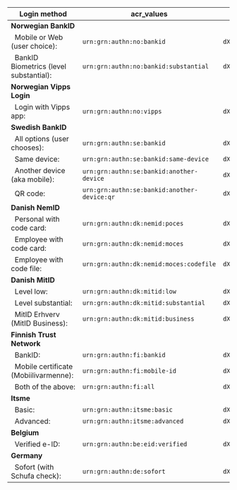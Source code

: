 | **Login method** | **acr_values** | **base64 encoded** |
| --- | --- | --- |
| **Norwegian BankID** |
| &nbsp;&nbsp;Mobile or Web (user choice):&nbsp;          | `urn:grn:authn:no:bankid` | `dXJuOmdybjphdXRobjpubzpiYW5raWQ=` |
| &nbsp;&nbsp;BankID Biometrics (level substantial):&nbsp;| `urn:grn:authn:no:bankid:substantial` | `dXJuOmdybjphdXRobjpubzpiYW5raWQ6c3Vic3RhbnRpYWw=` |
| **Norwegian Vipps Login** |
| &nbsp;&nbsp;Login with Vipps app:&nbsp;                 | `urn:grn:authn:no:vipps` | `dXJuOmdybjphdXRobjpubzp2aXBwcw==` |
| **Swedish BankID** |
| &nbsp;&nbsp;All options (user chooses):&nbsp;           | `urn:grn:authn:se:bankid` | `dXJuOmdybjphdXRobjpzZTpiYW5raWQ=` |
| &nbsp;&nbsp;Same device:                                | `urn:grn:authn:se:bankid:same-device` | `dXJuOmdybjphdXRobjpzZTpiYW5raWQ6c2FtZS1kZXZpY2U=` |
| &nbsp;&nbsp;Another device (aka mobile):&nbsp;          | `urn:grn:authn:se:bankid:another-device` | `dXJuOmdybjphdXRobjpzZTpiYW5raWQ6YW5vdGhlci1kZXZpY2U=` |
| &nbsp;&nbsp;QR code:&nbsp;                              | `urn:grn:authn:se:bankid:another-device:qr` | `dXJuOmdybjphdXRobjpzZTpiYW5raWQ6YW5vdGhlci1kZXZpY2U6cXI=` |
| **Danish NemID** |
| &nbsp;&nbsp;Personal with code card:&nbsp;              | `urn:grn:authn:dk:nemid:poces` | `dXJuOmdybjphdXRobjpkazpuZW1pZDpwb2Nlcw==` |
| &nbsp;&nbsp;Employee with code card:&nbsp;              | `urn:grn:authn:dk:nemid:moces` | `dXJuOmdybjphdXRobjpkazpuZW1pZDptb2Nlcw==` |
| &nbsp;&nbsp;Employee with code file:&nbsp;              | `urn:grn:authn:dk:nemid:moces:codefile` | `dXJuOmdybjphdXRobjpkazpuZW1pZDptb2Nlczpjb2RlZmlsZQ==` |
| **Danish MitID** |
| &nbsp;&nbsp;Level low:&nbsp;                            | `urn:grn:authn:dk:mitid:low` | `dXJuOmdybjphdXRobjpkazptaXRpZDpsb3c=` |
| &nbsp;&nbsp;Level substantial:&nbsp;                    | `urn:grn:authn:dk:mitid:substantial` | `dXJuOmdybjphdXRobjpkazptaXRpZDpzdWJzdGFudGlhbA==` |
| &nbsp;&nbsp;MitID Erhverv (MitID Business):&nbsp;       | `urn:grn:authn:dk:mitid:business` | `dXJuOmdybjphdXRobjpkazptaXRpZDpidXNpbmVzcw==` |
| **Finnish Trust Network** |
| &nbsp;&nbsp;BankID:                                     |`urn:grn:authn:fi:bankid` | `dXJuOmdybjphdXRobjpmaTpiYW5raWQ=` |
| &nbsp;&nbsp;Mobile certificate (Mobiilivarmenne):&nbsp; |`urn:grn:authn:fi:mobile-id` | `dXJuOmdybjphdXRobjpmaTptb2JpbGUtaWQ=` |
| &nbsp;&nbsp;Both of the above:                          |`urn:grn:authn:fi:all` | `dXJuOmdybjphdXRobjpmaTphbGw=` |
| **Itsme** |
| &nbsp;&nbsp;Basic:&nbsp;                                | `urn:grn:authn:itsme:basic` | `dXJuOmdybjphdXRobjppdHNtZTpiYXNpYw==` |
| &nbsp;&nbsp;Advanced:&nbsp;                             | `urn:grn:authn:itsme:advanced` | `dXJuOmdybjphdXRobjppdHNtZTphZHZhbmNlZA==` |
| **Belgium** |
| &nbsp;&nbsp;Verified e-ID:&nbsp;                        | `urn:grn:authn:be:eid:verified` | `dXJuOmdybjphdXRobjpiZTplaWQ6dmVyaWZpZWQ=` |
| **Germany** |
| &nbsp;&nbsp;Sofort (with Schufa check):&nbsp;           | `urn:grn:authn:de:sofort` | `dXJuOmdybjphdXRobjpkZTpzb2ZvcnQ=` |
